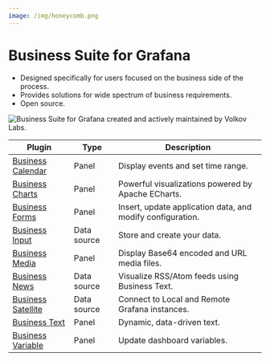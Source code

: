 ```yaml
---
image: /img/honeycomb.png
---
```



# Business Suite for Grafana

- Designed specifically for users focused on the business side of the process.
- Provides solutions for wide spectrum of business requirements.
- Open source.

<Image
  title="Business Suite for Grafana created and actively maintained by Volkov Labs."
  src="/img/honeycomb.png"
/>

| Plugin                                            | Type        | Description                                                |
| ------------------------------------------------- | ----------- | ---------------------------------------------------------- |
| [Business Calendar](business-calendar)            | Panel       | Display events and set time range.                         |
| [Business Charts](business-charts)                | Panel       | Powerful visualizations powered by Apache ECharts.         |
| [Business Forms](volkovlabs-form-panel)           | Panel       | Insert, update application data, and modify configuration. |
| [Business Input](volkovlabs-static-datasource)    | Data source | Store and create your data.                                |
| [Business Media](volkovlabs-image-panel)          | Panel       | Display Base64 encoded and URL media files.                |
| [Business News](volkovlabs-rss-datasource)        | Data source | Visualize RSS/Atom feeds using Business Text.              |
| [Business Satellite](volkovlabs-grapi-datasource) | Data source | Connect to Local and Remote Grafana instances.             |
| [Business Text](volkovlabs-dynamictext-panel)     | Panel       | Dynamic, data-driven text.                                 |
| [Business Variable](volkovlabs-variable-panel)    | Panel       | Update dashboard variables.                                |
